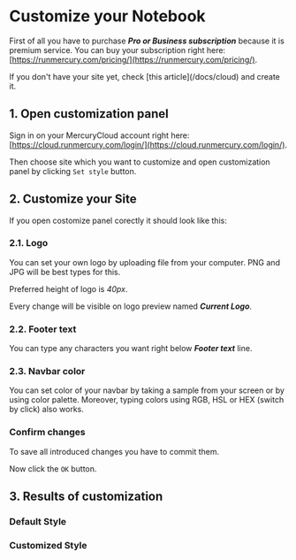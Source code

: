 
# Customize your Notebook

First of all you have to purchase ***Pro or Business subscription*** because it is premium service. 
You can buy your subscription right here: [https://runmercury.com/pricing/](https://runmercury.com/pricing/).

<Callout type="info">
  If you don't have your site yet, check [this article](/docs/cloud) and create it.
</Callout>

## 1. Open customization panel

Sign in on your MercuryCloud account right here: [https://cloud.runmercury.com/login/](https://cloud.runmercury.com/login/).

Then choose site which you want to customize and open customization panel by clicking `Set style` button.

<Screenshot src={opencusPng} alt="Open style customization." />

## 2. Customize your Site

If you open costomize panel corectly it should look like this: 

<Screenshot src={panelPng} alt="Customization panel" />

### 2.1. Logo

You can set your own logo by uploading file from your computer. PNG and JPG will be best types for this.

Preferred height of logo is *40px*.

Every change will be visible on logo preview named ***Current Logo***.

<Screenshot src={logopreviewPng} alt="Preview Site Logo" />

### 2.2. Footer text

You can type any characters you want right below ***Footer text*** line.

<Screenshot src={textpreviewPng} alt="Preview Footer Text" />

### 2.3. Navbar color

You can set color of your navbar by taking a sample from your screen or by using color palette. Moreover, typing colors using RGB, HSL or HEX (switch by click) also works. 

<Screenshot src={colorpreviewPng} alt="Navbar color preview" />

### Confirm changes

To save all introduced changes you have to commit them. 

Now click the `OK` button.

<Screenshot src={commitPng} alt="Site before customization." />

## 3. Results of customization

### Default Style

<Screenshot src={beforePng} alt="Site before customization." />

### Customized Style

<Screenshot src={afterPng} alt="Site after customization." />